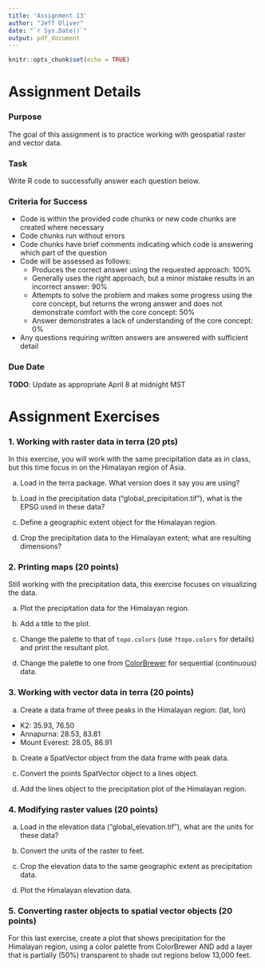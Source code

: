 ```yaml
---
title: 'Assignment 13'
author: "Jeff Oliver"
date: "`r Sys.Date()`"
output: pdf_document
---
```


```r
knitr::opts_chunk$set(echo = TRUE)
```

# Assignment Details

### Purpose

The goal of this assignment is to practice working with geospatial raster and 
vector data.

### Task

Write R code to successfully answer each question below.

### Criteria for Success

-   Code is within the provided code chunks or new code chunks are created where necessary
-   Code chunks run without errors
-   Code chunks have brief comments indicating which code is answering which part of the question
-   Code will be assessed as follows:
    -   Produces the correct answer using the requested approach: 100%
    -   Generally uses the right approach, but a minor mistake results in an incorrect answer: 90%
    -   Attempts to solve the problem and makes some progress using the core concept, but returns the wrong answer and does not demonstrate comfort with the core concept: 50%
    -   Answer demonstrates a lack of understanding of the core concept: 0%
-   Any questions requiring written answers are answered with sufficient detail

### Due Date

**TODO**: Update as appropriate
April 8 at midnight MST

# Assignment Exercises

### 1. Working with raster data in terra (20 pts)

In this exercise, you will work with the same precipitation data as in class, 
but this time focus in on the Himalayan region of Asia.

a. Load in the terra package. What version does it say you are using?

b. Load in the precipitation data ("global_precipitation.tif"), what is the 
EPSG used in these data?

c. Define a geographic extent object for the Himalayan region.

d. Crop the precipitation data to the Himalayan extent; what are resulting 
dimensions?

### 2. Printing maps (20 points)

Still working with the precipitation data, this exercise focuses on visualizing
the data.

a. Plot the precipitation data for the Himalayan region.

b. Add a title to the plot.

c. Change the palette to that of `topo.colors` (use `?topo.colors` for 
details) and print the resultant plot.

d. Change the palette to one from [ColorBrewer](https://colorbrewer2.org) for 
sequential (continuous) data.

### 3. Working with vector data in terra (20 points)

a. Create a data frame of three peaks in the Himalayan region: (lat, lon)
  + K2: 35.93, 76.50
  + Annapurna: 28.53, 83.81
  + Mount Everest: 28.05, 86.91

b. Create a SpatVector object from the data frame with peak data.

c. Convert the points SpatVector object to a lines object.

d. Add the lines object to the precipitation plot of the Himalayan region.

### 4. Modifying raster values (20 points)

a. Load in the elevation data ("global_elevation.tif"), what are the units for 
these data? 

b. Convert the units of the raster to feet.

c. Crop the elevation data to the same geographic extent as precipitation data.

d. Plot the Himalayan elevation data.

### 5. Converting raster objects to spatial vector objects (20 points)

For this last exercise, create a plot that shows precipitation for the 
Himalayan region, using a color palette from ColorBrewer AND add a layer that 
is partially (50%) transparent to shade out regions below 13,000 feet.
